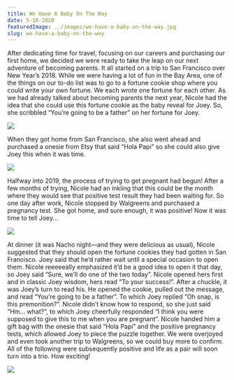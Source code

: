 ```yaml
---
title: We Have A Baby On The Way
date: 5-16-2020
featuredImage: ../images/we-have-a-baby-on-the-way.jpg
slug: we-have-a-baby-on-the-way
---
```




After dedicating time for travel, focusing on our careers and purchasing our first home, we decided we were ready to take the leap on our next adventure of becoming parents. It all started on a trip to San Francisco over New Year’s 2018. While we were having a lot of fun in the Bay Area, one of the things on our to-do list was to go to a fortune cookie shop where you could write your own fortune. We each wrote one fortune for each other. As we had already talked about becoming parents the next year, Nicole had the idea that she could use this fortune cookie as the baby reveal for Joey. So, she scribbled “You’re going to be a father” on her fortune for Joey.

<Img src={FortuneCookieImg} />

When they got home from San Francisco, she also went ahead and purchased a onesie from Etsy that said “Hola Papi” so she could also give Joey this when it was time.

<Img src={BabyRevealDinnerImg} />

Halfway into 2019, the process of trying to get pregnant had begun! After a few months of trying, Nicole had an inkling that this could be the month where they would see that positive test result they had been waiting for. So one day after work, Nicole stopped by Walgreens and purchased a pregnancy test. She got home, and sure enough, it was positive! Now it was time to tell Joey...

<Img src={PostiveTestImg} />

At dinner (it was Nacho night—and they were delicious as usual), Nicole suggested that they should open the fortune cookies they had gotten in San Francisco. Joey said that he’d rather wait until a special occasion to open them. Nicole reeeeeally emphasized it’d be a good idea to open it that day, so Joey said “Sure, we’ll do one of the two today”. Nicole opened hers first and in classic Joey wisdom, hers read “To your success!”. After a chuckle, it was Joey’s turn to read his. He opened the cookie, pulled out the message, and read “You’re going to be a father”. To which Joey replied “Oh snap, is this premonition?”. Nicole didn’t know how to respond, so she just said “Hm… what?”, to which Joey cheerfully responded “I think you were supposed to give this to me when you are pregnant”. Nicole handed him a gift bag with the onesie that said “Hola Papi” and the positive pregnancy tests, which allowed Joey to piece the puzzle together. We were overjoyed and even took another trip to Walgreens, so we could buy more to confirm. All of the following were subsequently positive and life as a pair will soon turn into a trio. How exciting!

<Img src={FirstUltrasoundImg} />
